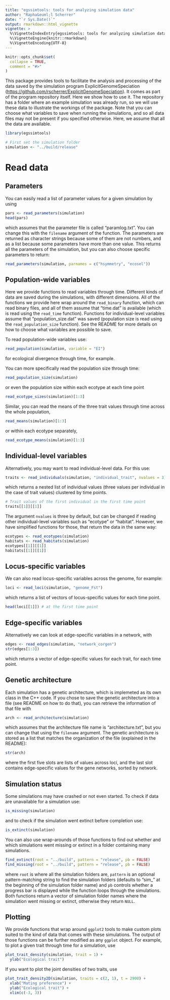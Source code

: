 ```yaml
---
title: "egssimtools: tools for analyzing simulation data"
author: "Rapha&euml;l Scherrer"
date: "`r Sys.Date()`"
output: rmarkdown::html_vignette
vignette: >
  %\VignetteIndexEntry{egssimtools: tools for analyzing simulation data}
  %\VignetteEngine{knitr::rmarkdown}
  %\VignetteEncoding{UTF-8}
---
```


```r
knitr::opts_chunk$set(
  collapse = TRUE,
  comment = "#>"
)
```

This package provides tools to facilitate the analysis and processing of the data saved by the simulation program ExplicitGenomeSpeciation ([https://github.com/rscherrer/ExplicitGenomeSpeciation](https://github.com/rscherrer/ExplicitGenomeSpeciation)). It comes as part of the program repository itself. Here we show how to use it. The repository has a folder where an example simulation was already run, so we will use these data to illustrate the workings of the package. Note that you can choose what variables to save when running the simulations, and so all data files may not be present if you specified otherwise. Here, we assume that all the data are available.

```r
library(egssimtools)

# First set the simulation folder
simulation <- "../build/release"
```

# Read data

## Parameters

You can easily read a list of parameter values for a given simulation by using

```r
pars <- read_parameters(simulation)
head(pars)
```

which assumes that the parameter file is called "paramlog.txt". You can change this with the `filename` argument of the function. The parameters are returned as character strings because some of them are not numbers, and as a list because some parameters have more than one value. This returns all the parameters of the simulation, but you can also choose specific parameters to return:

```r
read_parameters(simulation, parnames = c("hsymmetry", "ecosel"))
```

## Population-wide variables

Here we provide functions to read variables through time. Different kinds of data are saved during the simulations, with different dimensions. All of the functions we provide here wrap around the `read_binary` function, which can read binary files, and all of them assume that "time.dat" is available (which is read using the `read_time` function). Functions for individual-level variables assume that "population_size.dat" was saved (population size is read using the `read_population_size` function). See the README for more details on how to choose what variables are possible to save.

To read population-wide variables use:

```r
read_population(simulation, variable = "EI")
```

for ecological divergence through time, for example.

You can more specifically read the population size through time:

```r
read_population_size(simulation)
```

or even the population size within each ecotype at each time point

```r
read_ecotype_sizes(simulation)[1:3]
```

Similar, you can read the means of the three trait values through time across the whole population,

```r
read_means(simulation)[1:3]
```

or within each ecotype separately,

```r
read_ecotype_means(simulation)[1:3]
```

## Individual-level variables

Alternatively, you may want to read individual-level data. For this use:

```r
traits <- read_individuals(simulation, "individual_trait", nvalues = 3)
```

which returns a nested list of individual values (three values per individual in the case of trait values) clustered by time points.

```r
# Trait values of the first individual in the first time point
traits[[1]][[1]]
```

The argument `nvalues` is three by default, but can be changed if reading other individual-level variables such as "ecotype" or "habitat". However, we have simplified functions for those, that return the data in the same way:

```r
ecotypes <- read_ecotypes(simulation)
habitats <- read_habitats(simulation)
ecotypes[[1]][[1]]
habitats[[1]][[1]]
```

## Locus-specific variables

We can also read locus-specific variables across the genome, for example:

```r
loci <- read_loci(simulation, "genome_Fst")
```

which returns a list of vectors of locus-specific values for each time point.

```r
head(loci[[1]]) # at the first time point
```

## Edge-specific variables

Alternatively we can look at edge-specific variables in a network, with

```r
edges <- read_edges(simulation, "network_corgen")
str(edges[1:3])
```

which returns a vector of edge-specific values for each trait, for each time point.

## Genetic architecture

Each simulation has a genetic architecture, which is implemeted as its own class in the C++ code. If you chose to save the genetic architecture into a file (see README on how to do that), you can retrieve the information of that file with

```r
arch <- read_architecture(simulation)
```

which assumes that the architecture file name is "architecture.txt", but you can change that using the `filename` argument. The genetic architecture is stored as a list that matches the organization of the file (explained in the README):

```r
str(arch)
```

where the first five slots are lists of values across loci, and the last slot contains edge-specific values for the gene networks, sorted by network.

## Simulation status

Some simulations may have crashed or not even started. To check if data are unavailable for a simulation use:

```r
is_missing(simulation)
```

and to check if the simulation went extinct before completion use:

```r
is_extinct(simulation)
```

You can also use wrap-arounds of those functions to find out whether and which simulations went missing or extinct in a folder containing many simulations.

```r
find_extinct(root = "../build", pattern = "release", pb = FALSE)
find_missing(root = "../build", pattern = "release", pb = FALSE)
```

where `root` is where all the simulation folders are, `pattern` is an optional pattern-matching string to find the simulation folders (defaults to "sim_" at the beginning of the simulation folder name) and `pb` controls whether a progress bar is displayed while the function loops through the simulations. Both functions return a vector of simulation folder names where the simulation went missing or extinct, otherwise they return `NULL`.

## Plotting

We provide functions that wrap around `ggplot2` tools to make custom plots suited to the kind of data that comes with these simulations. The output of those functions can be further modified as any `ggplot` object. For example, to plot a given trait through time for a simulation, use

```r
plot_trait_density(simulation, trait = 1) +
  ylab("Ecological trait")
```

If you want to plot the joint densities of two traits, use

```r
plot_trait_density2D(simulation, traits = c(2, 1), t = 2900) +
  xlab("Mating preference") +
  ylab("Ecological trait") +
  xlim(c(-3, 3))
```
